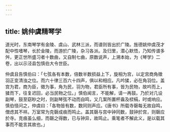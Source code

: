 ```yaml
---
---
---
```

title: 姚仲虞精琴学
---



道光时，东南琴学有金陵、虞山、武林三派，而谱则皆出於广陵。旌德姚仲虞茂才配中性嗜琴，长於金陵，而游於广陵，杂习各派。及归里，潜心默悟，乃知传谱多舛，更正世所盛习者十数曲，又自制七曲，原数说声，上溯本始，为《琴学》二卷，出以示泾县包慎伯大令世臣。

仲虞且告慎伯曰：「七弦各有本数，倍数半数损益上下，旋相为宫，以定宫商角徵羽正变清浊之位。而六十律三百六十四声，俱以和相应。凡吟猱，必在角羽位。盖宫为君，商为臣，徵为事，角为民，羽为物，君臣所有事，皆为民物，故吟而上，猱而下，往复迟回，必当民物之位。」慎伯闻言，不能解，请一再鼓。乃於对几设副琴，鼓至窈眇之时，则副琴弦不动而自鸣，又几案所置杯盎及棂槅，时或响应。慎伯怪问之，仲虞曰：「各物皆有数，数同则声应。《唐书》所载寺磬每无故自鸣，僧虑其不祥。万室常为克磬成痕而鸣止。盖其磬与宫中钟同数，鼓钟於宫，则磬应於寺。克痕虽么细，而磬之得数，已与钟异，故鸣止。乘笔者不解此义，是以载其事而不能言其故也。」